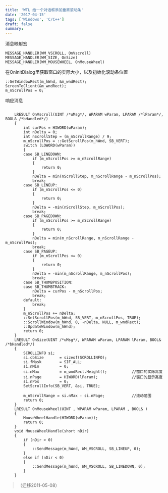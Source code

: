 ```yaml
---
title: 'WTL 给一个对话框添加垂直滚动条'
date: '2017-04-15'
tags: ['Windows', 'C/C++']
draft: false
summary: 
---
```


消息映射宏
```
MESSAGE_HANDLER(WM_VSCROLL, OnVscroll)
MESSAGE_HANDLER(WM_SIZE, OnSize)
MESSAGE_HANDLER(WM_MOUSEWHEEL, OnMouseWheel)
```

在OnInitDialog里获取窗口的实际大小，以及初始化滚动条位置
```
::GetWindowRect(m_hWnd, &m_wndRect);
ScreenToClient(&m_wndRect);
m_nScrollPos = 0;
```

响应消息
```

	LRESULT OnVscroll(UINT /*uMsg*/, WPARAM wParam, LPARAM /*lParam*/, BOOL& /*bHandled*/)
	{
		int curPos = HIWORD(wParam);
		int nDelta = 0;
		int nScrollStep = (m_nScrollRange) / 9;
		m_nScrollPos = ::GetScrollPos(m_hWnd, SB_VERT);
		switch (LOWORD(wParam))
		{
		case SB_LINEDOWN:
			if (m_nScrollPos >= m_nScrollRange)
			{
				return 0;
			}
			nDelta = min(nScrollStep, m_nScrollRange - m_nScrollPos);
			break;
		case SB_LINEUP:
			if (m_nScrollPos <= 0)
			{
				return 0;
			}
			nDelta = -min(nScrollStep, m_nScrollPos);
			break;
		case SB_PAGEDOWN:
			if (m_nScrollPos >= m_nScrollRange)
			{
				return 0;
			}
			nDelta = min(m_nScrollRange, m_nScrollRange - m_nScrollPos);
			break;
		case SB_PAGEUP:
			if (m_nScrollPos <= 0)
			{
				return 0;
			}
			nDelta = -min(m_nScrollRange, m_nScrollPos);
			break;
		case SB_THUMBPOSITION:
		case SB_THUMBTRACK:
			nDelta = curPos - m_nScrollPos;
			break;
		default:
			break;
		}
		m_nScrollPos += nDelta;
		::SetScrollPos(m_hWnd, SB_VERT, m_nScrollPos, TRUE);
		::ScrollWindow(m_hWnd, 0, -nDelta, NULL, m_wndRect);
		::UpdateWindow(m_hWnd);
		return 0;
	}
	LRESULT OnSize(UINT /*uMsg*/, WPARAM wParam, LPARAM lParam, BOOL& /*bHandled*/)
	{
		SCROLLINFO si;
		si.cbSize		= sizeof(SCROLLINFO);
		si.fMask		= SIF_ALL;
		si.nMin			= 0;
		si.nMax			= m_wndRect.Height();			//窗口的实际高度
		si.nPage		= HIWORD(lParam);				//窗口的显示高度
		si.nPos			= 0;
		SetScrollInfo(SB_VERT, &si, TRUE);
		
		m_nScrollRange = si.nMax - si.nPage;			//滚动范围
		return 0;
	}
	LRESULT OnMouseWheel(UINT , WPARAM wParam, LPARAM , BOOL& )
	{
		MouseWheelHandle(HIWORD(wParam));
		return 0;
	}
	void MouseWheelHandle(short nDir)
	{
		if (nDir > 0)
		{
			::SendMessage(m_hWnd, WM_VSCROLL, SB_LINEUP, 0);
		}
		else if (nDir < 0)
		{
			::SendMessage(m_hWnd, WM_VSCROLL, SB_LINEDOWN, 0);
		}
	}
```
> （迁移2011-05-08）